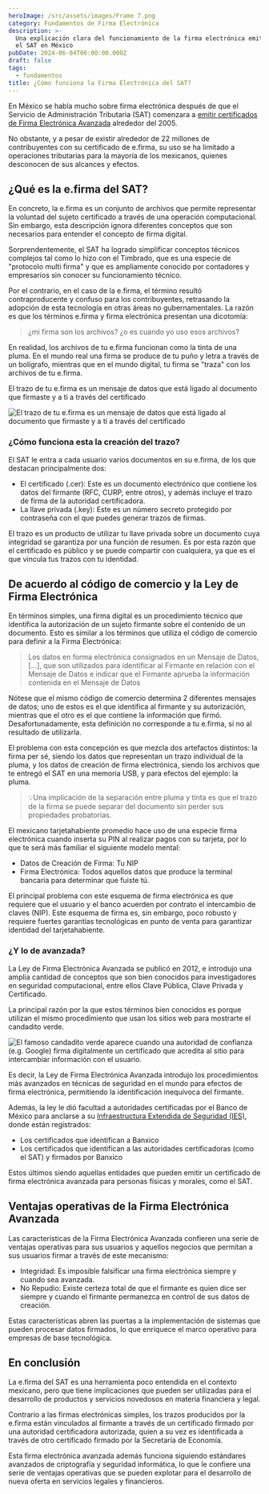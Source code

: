 ```yaml
---
heroImage: /src/assets/images/Frame 7.png
category: Fundamentos de Firma Electrónica
description: >-
  Una explicación clara del funcionamiento de la firma electrónica emitida por
  el SAT en México
pubDate: 2024-06-04T06:00:00.000Z
draft: false
tags:
  - fundamentos
title: ¿Cómo funciona la Firma Electrónica del SAT?
---
```


En México se habla mucho sobre firma electrónica después de que el Servicio de Administración Tributaria (SAT) comenzara a [emitir certificados de Firma Electrónica Avanzada](https://www.sat.gob.mx/tramites/16703/obten-tu-certificado-de-e.firma) alrededor del 2005.

No obstante, y a pesar de existir alrededor de 22 millones de contribuyentes con su certificado de e.firma, su uso se ha limitado a operaciones tributarias para la mayoría de los mexicanos, quienes desconocen de sus alcances y efectos.

## ¿Qué es la e.firma del SAT?

En concreto, la e.firma es un conjunto de archivos que permite representar la voluntad del sujeto certificado a través de una operación computacional. Sin embargo, esta descripción ignora diferentes conceptos que son necesarios para entender el concepto de firma digital.

Sorprendentemente, el SAT ha logrado simplificar conceptos técnicos complejos tal como lo hizo con el Timbrado, que es una especie de "protocolo multi firma" y que es ampliamente conocido por contadores y empresarios sin conocer su funcionamiento técnico.

Por el contrario, en el caso de la e.firma, el término resultó contraproducente y confuso para los contribuyentes, retrasando la adopción de esta tecnología en otras áreas no gubernamentales. La razón es que los términos e.firma y firma electrónica presentan una dicotomía:

> ¿mi firma son los archivos? ¿o es cuando yo uso esos archivos?

En realidad, los archivos de tu e.firma funcionan como la tinta de una pluma. En el mundo real una firma se produce de tu puño y letra a través de un bolígrafo, mientras que en el mundo digital, tu firma se "traza" con los archivos de tu e.firma.

El trazo de tu e.firma es un mensaje de datos que está ligado al documento que firmaste y a ti a través del certificado

![](/src/assets/images/Frame-8.png "El trazo de tu e.firma es un mensaje de datos que está ligado al documento que firmaste y a ti a través del certificado")

### ¿Cómo funciona esta la creación del trazo?

El SAT le entra a cada usuario varios documentos en su e.firma, de los que destacan principalmente dos:

* El certificado (.cer): Este es un documento electrónico que contiene los datos del firmante (RFC, CURP, entre otros), y además incluye el trazo de firma de la autoridad certificadora.
* La llave privada (.key): Este es un número secreto protegido por contraseña con el que puedes generar trazos de firmas.

El trazo es un producto de utilizar tu llave privada sobre un documento cuya integridad se garantiza por una función de resumen. Es por esta razón que el certificado es público y se puede compartir con cualquiera, ya que es el que vincula tus trazos con tu identidad.

## De acuerdo al código de comercio y la Ley de Firma Electrónica

En términos simples, una firma digital es un procedimiento técnico que identifica la autorización de un sujeto firmante sobre el contenido de un documento. Esto es similar a los términos que utiliza el código de comercio para definir a la Firma Electrónica:

> Los datos en forma electrónica consignados en un Mensaje de Datos, \[...], que son utilizados para identificar al Firmante en relación con el Mensaje de Datos e indicar que el Firmante aprueba la información contenida en el Mensaje de Datos

Nótese que el mismo código de comercio determina 2 diferentes mensajes de datos; uno de estos es el que identifica al firmante y su autorización, mientras que el otro es el que contiene la información que firmó. Desafortunadamente, esta definición no corresponde a tu e.firma, si no al resultado de utilizarla.

El problema con esta concepción es que mezcla dos artefactos distintos: la firma per sé, siendo los datos que representan un trazo individual de la pluma, y los datos de creación de firma electrónica, siendo los archivos que te entregó el SAT en una memoria USB, y para efectos del ejemplo: la pluma.

> 💡Una implicación de la separación entre pluma y tinta es que el trazo de la firma se puede separar del documento sin perder sus propiedades probatorias.

El mexicano tarjetahabiente promedio hace uso de una especie firma electrónica cuando inserta su PIN al realizar pagos con su tarjeta, por lo que te será más familiar el siguiente modelo mental:

* Datos de Creación de Firma: Tu NIP
* Firma Electrónica: Todos aquellos datos que produce la terminal bancaria para determinar que fuiste tú.

El principal problema con este esquema de firma electrónica es que requiere que el usuario y el banco acuerden por contrato el intercambio de claves (NIP). Este esquema de firma es, sin embargo, poco robusto y requiere fuertes garantías tecnológicas en punto de venta para garantizar identidad del tarjetahabiente.

### ¿Y lo de avanzada?

La Ley de Firma Electrónica Avanzada se publicó en 2012, e introdujo una amplia cantidad de conceptos que son bien conocidos para investigadores en seguridad computacional, entre ellos Clave Pública, Clave Privada y Certificado.

La principal razón por la que estos términos bien conocidos es porque utilizan el mismo procedimiento que usan los sitios web para mostrarte el candadito verde.

![](</src/assets/images/images (1).png> "El famoso candadito verde aparece cuando una autoridad de confianza (e.g. Google) firma digitalmente un certificado que acredita al sitio para intercambiar información con el usuario.")

Es decir, la Ley de Firma Electrónica Avanzada introdujo los procedimientos más avanzados en técnicas de seguridad en el mundo para efectos de firma electrónica, permitiendo la identificación inequívoca del firmante.

Además, la ley le dió facultad a autoridades certificadas por el Banco de México para anclarse a su [Infraestructura Extendida de Seguridad (IES)](https://www.banxico.org.mx/servicios/certificados-ies-firma-electr.html), donde están registrados:

* Los certificados que identifican a Banxico
* Los certificados que identifican a las autoridades certificadoras (como el SAT) y firmados por Banxico

Estos últimos siendo aquellas entidades que pueden emitir un certificado de firma electrónica avanzada para personas físicas y morales, como el SAT.

## Ventajas operativas de la Firma Electrónica Avanzada

Las características de la Firma Electrónica Avanzada confieren una serie de ventajas operativas para sus usuarios y aquellos negocios que permitan a sus usuarios firmar a través de este mecanismo:

* Integridad: Es imposible falsificar una firma electrónica siempre y cuando sea avanzada.
* No Repudio: Existe certeza total de que el firmante es quien dice ser siempre y cuando el firmante permanezca en control de sus datos de creación.

Estas características abren las puertas a la implementación de sistemas que pueden procesar datos firmados, lo que enriquece el marco operativo para empresas de base tecnológica.

## En conclusión

La e.firma del SAT es una herramienta poco entendida en el contexto mexicano, pero que tiene implicaciones que pueden ser utilizadas para el desarrollo de productos y servicios novedosos en materia financiera y legal.

Contrario a las firmas electrónicas simples, los trazos producidos por la e.firma están vinculados al firmante a través de un certificado firmado por una autoridad certificadora autorizada, quien a su vez es identificada a través de otro certificado firmado por la Secretaría de Economía.

Esta firma electrónica avanzada además funciona siguiendo estándares avanzados de criptografía y seguridad informática, lo que le confiere una serie de ventajas operativas que se pueden explotar para el desarrollo de nueva oferta en servicios legales y financieros.
